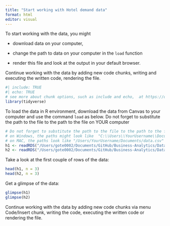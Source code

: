 ```yaml
---
title: "Start working with Hotel demand data"
format: html
editor: visual
---
```


To start working with the data, you might

-   download data on your computer,

-   change the path to data on your computer in the `load` function

-   render this file and look at the output in your default browser.

Continue working with the data by adding new code chunks, writing and executing the written code, rendering the file.

```r
#| include: TRUE
#| echo: TRUE
# see more about chunk options, such as include and echo,  at https://quarto.org/docs/computations/execution-options.html
library(tidyverse)
```

To load the data in R environment, download the data from Canvas to your computer and use the command `load` as below. Do not forget to substitute the path to the file to the path to the file on YOUR computer

```r
# Do not forget to substitute the path to the file to the path to the file on YOUR computer
# on Windows, the paths might look like  "C:\\Users\\YourUsername\\Documents\\data.csv"
# on MAC, the paths look like "/Users/YourUsername/Documents/data.csv"
h1 <- readRDS("/Users/gote0002/Documents/GitHub/Business-Analytics/Data sets/Hotel_demand/data_hotel/H1.rds") 
h2 <- readRDS("/Users/gote0002/Documents/GitHub/Business-Analytics/Data sets/Hotel_demand/data_hotel/H2.rds") 
```

Take a look at the first couple of rows of the data:

```r
head(h1, n = 3)
head(h2, n = 3)
```

Get a glimpse of the data:

```r
glimpse(h1)
glimpse(h2)
```

Continue working with the data by adding new code chunks via menu Code/Insert chunk, writing the code, executing the written code or rendering the file.

```r
```
